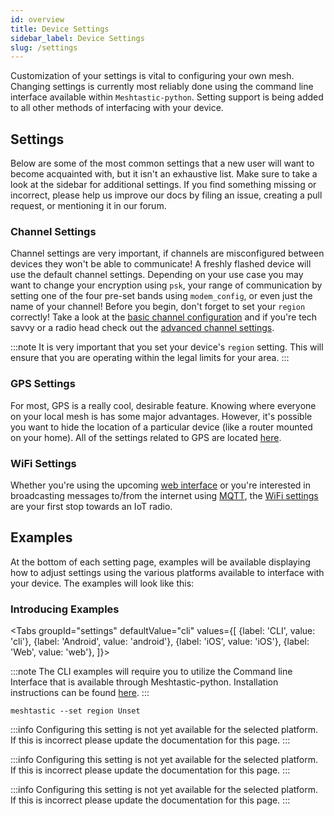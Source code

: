 ```yaml
---
id: overview
title: Device Settings
sidebar_label: Device Settings
slug: /settings
---
```



Customization of your settings is vital to configuring your own mesh. Changing settings is currently most reliably done using the command line interface available within `Meshtastic-python`. Setting support is being added to all other methods of interfacing with your device.

## Settings

Below are some of the most common settings that a new user will want to become acquainted with, but it isn't an exhaustive list. Make sure to take a look at the sidebar for additional settings. If you find something missing or incorrect, please help us improve our docs by filing an issue, creating a pull request, or mentioning it in our forum.

### Channel Settings

Channel settings are very important, if channels are misconfigured between devices they won't be able to communicate! A freshly flashed device will use the default channel settings. Depending on your use case you may want to change your encryption using `psk`, your range of communication by setting one of the four pre-set bands using `modem_config`, or even just the name of your channel! Before you begin, don't forget to set your `region` correctly! Take a look at the [basic channel configuration](settings/channel) and if you're tech savvy or a radio head check out the [advanced channel settings](settings/channel-advanced).

:::note
It is very important that you set your device's `region` setting. This will ensure that you are operating within the legal limits for your area.
:::

### GPS Settings

For most, GPS is a really cool, desirable feature. Knowing where everyone on your local mesh is has some major advantages. However, it's possible you want to hide the location of a particular device (like a router mounted on your home). All of the settings related to GPS are located [here](settings/gps).

### WiFi Settings

Whether you're using the upcoming [web interface](software/web/web-app-software) or you're interested in broadcasting messages to/from the internet using [MQTT](settings/mqtt), the [WiFi settings](settings/wifi) are your first stop towards an IoT radio.

## Examples

At the bottom of each setting page, examples will be available displaying how to adjust settings using the various platforms available to interface with your device. The examples will look like this:

### Introducing Examples

<Tabs
groupId="settings"
defaultValue="cli"
values={[
{label: 'CLI', value: 'cli'},
{label: 'Android', value: 'android'},
{label: 'iOS', value: 'iOS'},
{label: 'Web', value: 'web'},
]}>
<TabItem value="cli">

:::note
The CLI examples will require you to utilize the Command line Interface that is available through Meshtastic-python. Installation instructions can be found [here](software/python/python-installation).
:::

```shell title="Example - Set Region (an important first step!)"
meshtastic --set region Unset
```

  </TabItem>
  <TabItem value="android">

:::info
Configuring this setting is not yet available for the selected platform. If this is incorrect please update the documentation for this page.
:::

  </TabItem>
  <TabItem value="iOS">

:::info
Configuring this setting is not yet available for the selected platform. If this is incorrect please update the documentation for this page.
:::

  </TabItem>
  <TabItem value="web">

:::info
Configuring this setting is not yet available for the selected platform. If this is incorrect please update the documentation for this page.
:::

  </TabItem>
</Tabs>
